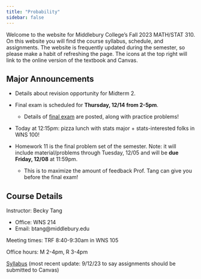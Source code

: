 ```yaml
---
title: "Probability"
sidebar: false
---
```


Welcome to the website for Middlebury College's Fall 2023 MATH/STAT 310. On this website you will find the course syllabus, schedule, and assignments. The website is frequently updated during the semester, so please make a habit of refreshing the page. The icons at the top right will link to the online version of the textbook and Canvas.

## Major Announcements

-   Details about revision opportunity for Midterm 2.

-   Final exam is scheduled for **Thursday, 12/14 from 2-5pm**.

    -   Details of [final exam](exam.qmd) are posted, along with practice problems!

-   Today at 12:15pm: pizza lunch with stats major + stats-interested folks in WNS 100!

-   Homework 11 is the final problem set of the semester. Note: it will include material/problems through Tuesday, 12/05 and will be **due Friday, 12/08** at 11:59pm.

    -   This is to maximize the amount of feedback Prof. Tang can give you before the final exam!

## Course Details

Instructor: Becky Tang

-   Office: WNS 214
-   Email: btang\@middlebury.edu

Meeting times: TRF 8:40-9:30am in WNS 105

Office hours: M 2-4pm, R 3-4pm

[Syllabus](Stat310_Syllabus.pdf) (most recent update: 9/12/23 to say assignments should be submitted to Canvas)

## 
